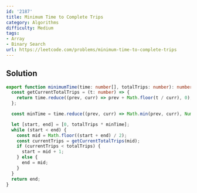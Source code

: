 ```yaml
---
id: '2187'
title: Minimum Time to Complete Trips
category: Algorithms
difficulty: Medium
tags:
- Array
- Binary Search
url: https://leetcode.com/problems/minimum-time-to-complete-trips
---
```


## Solution

```typescript filename="solution.ts" copy
export function minimumTime(time: number[], totalTrips: number): number {
  const getCurrentTotalTrips = (t: number) => {
    return time.reduce((prev, curr) => prev + Math.floor(t / curr), 0);
  };

  const minTime = time.reduce((prev, curr) => Math.min(prev, curr), Number.MAX_SAFE_INTEGER);

  let [start, end] = [0, totalTrips * minTime];
  while (start < end) {
    const mid = Math.floor((start + end) / 2);
    const currentTrips = getCurrentTotalTrips(mid);
    if (currentTrips < totalTrips) {
      start = mid + 1;
    } else {
      end = mid;
    }
  }
  return end;
}
```


